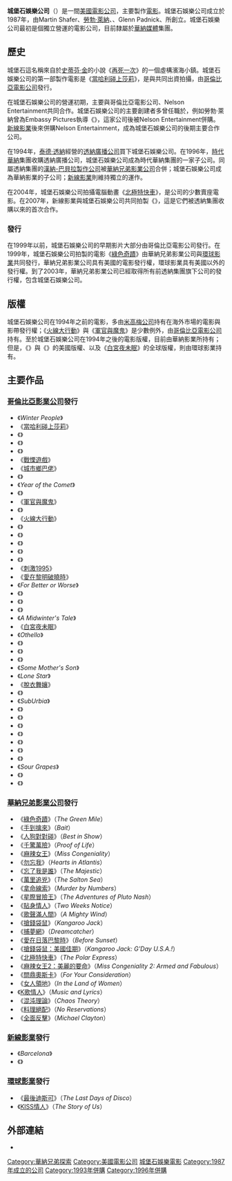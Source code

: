{{otheruses|城堡岩 (消歧義)}}
{{noteTA
|G1=Movie
}}
{{Infobox_Company
| company_logo     = [[Image:Castle_Rock_Entertainment_logo.jpg|250px]]
| company_type     = 子公司
| founder          = Martin Shafer<br />[[羅伯·雷納|勞勃·萊納]]<br />{{tsl|en|Andrew Scheinman||Andy Scheinman}}<br />Glenn Padnick<br />{{tsl|en|Alan Horn|艾倫·霍恩}}
| foundation       = 1987
| Defunct          =
| location         = [[美国|美国]]
| location_city    = <!--modifies "Headquarters" entry-->
| location_country = <!--modifies "Headquarters" entry-->
| locations        = <!--# of locations-->
| num_employees    =
| industry         = 电影业
| services         = 电影制作
| subsid           =
| parent           = [[可口可乐公司|可口可乐公司]] (1987)<br />[[哥倫比亞電影公司|哥倫比亞電影公司]] (1987-1991)<br />[[索尼影视娱乐|索尼影视娱乐]] (1991-1993)<br />[[透纳广播公司|透纳广播公司]] (1993-1996)<br />[[時代華納|時代華納]] (1996-2001, 2003-现在)<br />AOL Time Warner (2001-2003)<br />[[華納兄弟影業公司|華納兄弟影業公司]] (2004-现在)
| owner            = [[華納兄弟影業公司|華納兄弟影業公司]]
| products         = 
| revenue          =
| operating_income =
| homepage         =
}}
'''城堡石娛樂公司'''（{{lang-en|Castle Rock Entertainment}}）是一間[[美國|美國]][[電影公司|電影公司]]，主要製作[[電影|電影]]。城堡石娛樂公司成立於1987年，由Martin Shafer、[[羅伯·雷納|勞勃·萊納]]、{{tsl|en|Andrew Scheinman||Andy Scheinman}}、Glenn Padnick、{{tsl|en|Alan Horn|艾倫·霍恩}}所創立。城堡石娛樂公司最初是個獨立營運的電影公司，目前隸屬於[[華納媒體|華納媒體]]集團。

==歷史==
城堡石這名稱來自於[[史蒂芬·金|史蒂芬·金]]的小說《[[再死一次|再死一次]]》的一個虛構濱海小鎮。城堡石娛樂公司的第一部製作電影是《[[當哈利碰上莎莉|當哈利碰上莎莉]]》，是與{{tsl|en|Nelson Entertainment||Nelson Entertainment公司}}共同出資拍攝，由[[哥倫比亞電影公司|哥倫比亞電影公司]]發行。

在城堡石娛樂公司的營運初期，主要與哥倫比亞電影公司、Nelson Entertainment共同合作。城堡石娛樂公司的主要創建者多曾任職於{{tsl|en|Embassy Pictures|}}，例如勞勃·萊納曾為Embassy Pictures執導《{{tsl|en|The Princess Bride|公主新娘}}》，這家公司後被Nelson Entertainment併購。[[新線影業|新線影業]]後來併購Nelson Entertainment，成為城堡石娛樂公司的後期主要合作公司。

在1994年，[[泰德·透納|泰德·透納]]經營的[[透納廣播公司|透納廣播公司]]買下城堡石娛樂公司。在1996年，[[時代華納|時代華納]]集團收購透納廣播公司，城堡石娛樂公司成為時代華納集團的一家子公司。同屬透納集團的[[漢納巴伯拉動畫|漢納-巴貝拉製作公司]]被[[華納兄弟影業公司|華納兄弟影業公司]]合併；城堡石娛樂公司成為華納影業的子公司；[[新線影業|新線影業]]則維持獨立的運作。

在2004年，城堡石娛樂公司拍攝電腦動畫《[[北極特快車|北極特快車]]》，是公司的少數賣座電影。在2007年，新線影業與城堡石娛樂公司共同拍製《{{tsl|en|Fracture (2007 film)|瞞天殺局}}》，這是它們被透納集團收購以來的首次合作。

===發行===
在1999年以前，城堡石娛樂公司的早期影片大部分由哥倫比亞電影公司發行。在1999年，城堡石娛樂公司拍製的電影《[[綠色奇蹟|綠色奇蹟]]》由華納兄弟影業公司與[[環球影業|環球影業]]共同發行，華納兄弟影業公司具有美國的電影發行權，環球影業具有美國以外的發行權。到了2003年，華納兄弟影業公司已經取得所有前透納集團旗下公司的發行權，包含城堡石娛樂公司。

==版權==
城堡石娛樂公司在1994年之前的電影，多由[[米高梅公司|米高梅公司]]持有在海外市場的電影與影帶發行權；《[[火线狙击|火線大行動]]》與《[[義海雄風|軍官與魔鬼]]》是少數例外，由[[哥倫比亞電影公司|哥倫比亞電影公司]]持有。至於城堡石娛樂公司在1994年之後的電影版權，目前由華納影業所持有；但是，《{{tsl|en|The Story of Us (film)|親吻情人|KISS情人}}》與《{{tsl|en|The Last Days of Disco|最後迪斯可}}》的美國版權、以及《[[白宮夜未眠|白宮夜未眠]]》的全球版權，則由環球影業持有。

==主要作品==
===[[哥倫比亞影業公司|哥倫比亞影業公司]]發行===
*《''Winter People''》
*《[[當哈利碰上莎莉|當哈利碰上莎莉]]》
*《{{tsl|en|Lord of the Flies (1990 film)|蒼蠅王 (電影)|蒼蠅王}}》
*《{{tsl|en|The Spirit of '76 (1990 film)|拯救未來}}》
*《{{tsl|en|Sibling Rivalry|枕邊不細語}}》
*《[[戰慄遊戲_(電影)|戰慄遊戲]]》
*《[[城市鄉巴佬|城市鄉巴佬]]》
*《{{tsl|en|Late for Dinner|來世碰今生}}》
*《''Year of the Comet''》
*《{{tsl|en|Mr. Saturday Night|週末夜先生}}》
*《[[義海雄風|軍官與魔鬼]]》
*《{{tsl|en|Amos & Andrew|黑白追緝令}}》
*《[[火线狙击|火線大行動]]》
*《{{tsl|en|Needful Things (film)|勾魂遊戲}}》
*《{{tsl|en|Josh and S.A.M.|}}》
*《{{tsl|en|Malice (1993 film)|體熱邊緣}}》
*《{{tsl|en|Little Big League|小子大聯盟}}》
*《{{tsl|en|North (1994 film)|浪子保鑣}}》
*《[[刺激1995|刺激1995]]》
*《[[愛在黎明破曉時|愛在黎明破曉時]]》
*《''For Better or Worse''》 
*《{{tsl|en|Dolores Claiborne (film)|熱淚傷痕}}》
*《{{tsl|en|Forget Paris|忘情巴黎}}》
*《{{tsl|en|Beyond Rangoon|遠東之旅}}》
*《''A Midwinter's Tale''》
*《[[白宮夜未眠|白宮夜未眠]]》
*《''Othello''》 
*《{{tsl|en|Dracula: Dead and Loving It|吸血鬼也瘋狂}}》
*《{{tsl|en|The Spitfire Grill|溫馨真情}}》
*《{{tsl|en|City Hall (1996 film)|檔案風暴}}》
*《''Some Mother's Son''》
*《''Lone Star''》
*《[[脱衣舞娘_(电影)|脫衣舞孃]]》
*《{{tsl|en|Extreme Measures|非常手段 (電影)|非常手段}}》
*《''SubUrbia''》
*《{{tsl|en|Absolute Power (film)|一觸即發 (電影)|一觸即發}}》
*《{{tsl|en|Ghosts of Mississippi|密西西比謀殺案}}》
*《{{tsl|en|Hamlet (1996 film)|哈姆雷特 (1996年電影)|哈姆雷特}}》
*《{{tsl|en|Alaska (1996 film)|雪地迷蹤}}》
*《{{tsl|en|Waiting for Guffman|等待古夫曼}}》
*《{{tsl|en|Zero Effect|零效應}}》
*《{{tsl|en|My Giant|我的巨人}}》
*《''Sour Grapes''》 
*《{{tsl|en|Envy (2004 film)|賤錢眼開}}》
*《{{tsl|en|Sleuth (2007 film)|非常衝突}}》

===[[華納兄弟影業公司|華納兄弟影業公司]]發行===
*《[[綠色奇蹟|綠色奇蹟]]》（''The Green Mile''）
*《[[手到擒來|手到擒來]]》（''Bait''）
*《[[人狗對對碰|人狗對對碰]]》（''Best in Show''）
*《[[千驚萬險|千驚萬險]]》（''Proof of Life''）
*《[[麻辣女王|麻辣女王]]》（''Miss Congeniality''）
*《[[勿忘我_(電影)|勿忘我]]》（''Hearts in Atlantis''）
*《[[忘了我是誰|忘了我是誰]]》（''The Majestic''）
*《[[萬里追兇|萬里追兇]]》（''The Salton Sea''）
*《[[拿命線索|拿命線索]]》（''Murder by Numbers''）
*《[[星際冒險王|星際冒險王]]》（''The Adventures of Pluto Nash''）
*《[[貼身情人|貼身情人]]》（''Two Weeks Notice''）
*《[[歌聲滿人間|歌聲滿人間]]》（''A Mighty Wind''）
*《[[搶錢袋鼠|搶錢袋鼠]]》（''Kangaroo Jack''）
*《[[捕夢網_(電影)|捕夢網]]》（''Dreamcatcher''）
*《[[愛在日落巴黎時|愛在日落巴黎時]]》（''Before Sunset''）
*《[[搶錢袋鼠：美國佳期|搶錢袋鼠：美國佳期]]》（''Kangaroo Jack: G'Day U.S.A.!''）
*《[[北極特快車|北極特快車]]》（''The Polar Express''）
*《[[麻辣女王2：美麗的要命|麻辣女王2：美麗的要命]]》（''Miss Congeniality 2: Armed and Fabulous''）
*《[[問鼎奧斯卡|問鼎奧斯卡]]》（''For Your Consideration''）
*《[[女人領地|女人領地]]》（''In the Land of Women''）
*《[[K歌情人|K歌情人]]》（''Music and Lyrics''）
*《[[混沌理論_(電影)|混沌理論]]》（''Chaos Theory''）
*《[[料理絕配|料理絕配]]》（''No Reservations''）
*《[[全面反擊|全面反擊]]》（''Michael Clayton''）

===[[新線影業|新線影業]]發行===
*《''Barcelona''》
*《{{tsl|en|Fracture (2007 film)|瞞天殺局}}》

===[[環球影業|環球影業]]發行===
*《[[最後迪斯可|最後迪斯可]]》（''The Last Days of Disco''）
*《[[KISS情人|KISS情人]]》（''The Story of Us''）

==外部連結==
*{{imdb title|id=0040620|company=城堡石娛樂公司}}

{{华纳兄弟}}
{{Authority control}}

[[Category:華納兄弟探索|Category:華納兄弟探索]]
[[Category:美國電影公司|Category:美國電影公司]]
[[Category:城堡石娛樂電影|]]
[[Category:1987年成立的公司|Category:1987年成立的公司]]
[[Category:1993年併購|Category:1993年併購]]
[[Category:1996年併購|Category:1996年併購]]